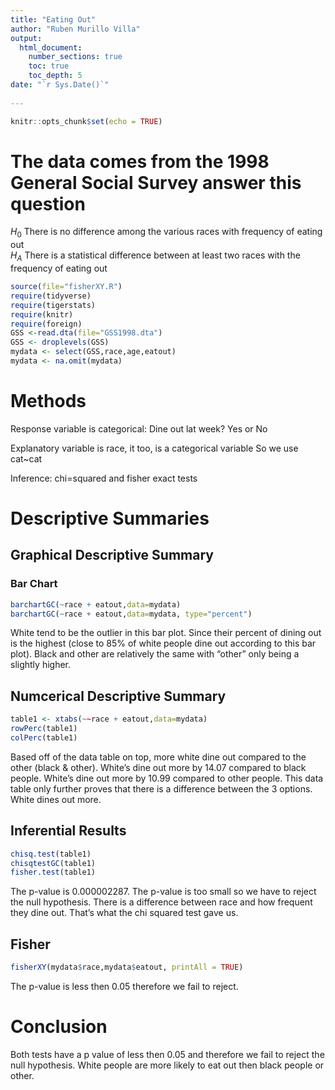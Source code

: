 ```yaml
---
title: "Eating Out"
author: "Ruben Murillo Villa"
output: 
  html_document:
    number_sections: true
    toc: true
    toc_depth: 5
date: "`r Sys.Date()`"    
    
---
```


```r
knitr::opts_chunk$set(echo = TRUE)
```

# The data comes from the 1998 General Social Survey answer this question

$H_0$ There is no difference among the various races with frequency of eating out  
$H_A$ There is a statistical difference between at least two races with the frequency of eating out  


```r
source(file="fisherXY.R")
require(tidyverse)
require(tigerstats)
require(knitr)
require(foreign)
GSS <-read.dta(file="GSS1998.dta")
GSS <- droplevels(GSS)
mydata <- select(GSS,race,age,eatout)
mydata <- na.omit(mydata)
```

# Methods

Response variable is categorical: Dine out lat week? Yes or No

Explanatory variable is race, it too, is a categorical variable
So we use cat~cat 

Inference: chi=squared and fisher exact tests

# Descriptive Summaries

## Graphical Descriptive Summary

### Bar Chart

```r
barchartGC(~race + eatout,data=mydata)
barchartGC(~race + eatout,data=mydata, type="percent")

```

White tend to be the outlier in this bar plot. Since their percent of dining out is the highest (close to 85% of white people dine out according to this bar plot). Black and other are relatively the same with "other" only being a slightly higher. 

## Numcerical Descriptive Summary

```r
table1 <- xtabs(~~race + eatout,data=mydata)
rowPerc(table1)
colPerc(table1)
```

Based off of the data table on top, more white dine out compared to the other (black & other). White's dine out more by 14.07 compared to black people. White's dine out more by 10.99 compared to other people. This data table only further proves that there is a difference between the 3 options. White dines out more. 

## Inferential Results


```r
chisq.test(table1)
chisqtestGC(table1)
fisher.test(table1)
```

The p-value is 0.000002287. The p-value is too small so we have to reject the null hypothesis. There is a difference between race and how frequent they dine out. That's what the chi squared test gave us.

## Fisher

```r
fisherXY(mydata$race,mydata$eatout, printAll = TRUE)
```

The p-value is less then 0.05 therefore we fail to reject.

# Conclusion

Both tests have a p value of less then 0.05 and therefore we fail to reject the null hypothesis. White people are more likely to eat out then black people or other. 